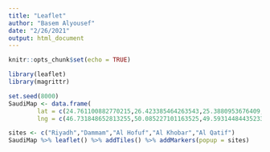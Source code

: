 ```yaml
--- 
title: "Leaflet"
author: "Basem Alyousef"
date: "2/26/2021"
output: html_document
---
```


```r
knitr::opts_chunk$set(echo = TRUE)
```


```r
library(leaflet)
library(magrittr)

set.seed(8000)
SaudiMap <- data.frame(
        lat = c(24.761100882770215,26.423385464263543,25.3880953676409,26.226107260975578,26.578269037958165),
        lng = c(46.731848652813255,50.085227101163525,49.59314484435233,50.20946939996671,50.00331946402305))

sites <- c("Riyadh","Dammam","Al Hofuf","Al Khobar","Al Qatif")
SaudiMap %>% leaflet() %>% addTiles() %>% addMarkers(popup = sites)

```
